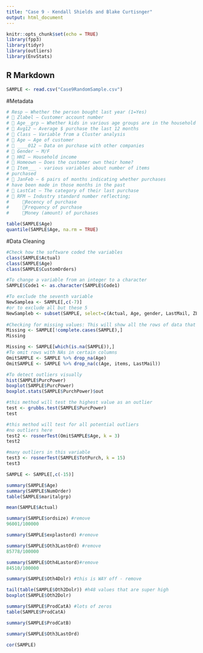 ```yaml
---
title: "Case 9 - Kendall Shields and Blake Curtisnger"
output: html_document
---
```


```r
knitr::opts_chunk$set(echo = TRUE)
library(fpp3)
library(tidyr)
library(outliers)
library(EnvStats)


```

## R Markdown

```r
SAMPLE <- read.csv("Case9RandomSample.csv")
```

#Metadata
```r
# Resp – Whether the person bought last year (1=Yes)
#  Zlabel – Customer account number
#  Age__grp – Whether kids in various age groups are in the household
#  Avg12 – Average $ purchase the last 12 months
#  Class – Variable from a Cluster analysis
#  Age – Age of customer
#  ____012 – Data on purchase with other companies
#  Gender – M/F
#  HHI – Household income
#  Homeown – Does the customer own their home?
#  Item___ - various variables about number of items 
# purchased
#  JanFeb – 6 pairs of months indicating whether purchases 
# have been made in those months in the past
#  LastCat – The category of their last purchase
#  RFM – Industry standard number reflecting;
#     Recency of purchase
#     Frequency of purchase
#     Money (amount) of purchases
```


```r
table(SAMPLE$Age)
quantile(SAMPLE$Age, na.rm = TRUE)


```




#Data Cleaning

```r
#Check how the software coded the variables
class(SAMPLE$Actual)
class(SAMPLE$Age)
class(SAMPLE$CustomOrders)

#To change a variable from an integer to a character
SAMPLE$Code1 <- as.character(SAMPLE$Code1)

#To exclude the seventh variable
NewSamplea <- SAMPLE[,c(-7)]
#or to exclude all but these 5
NewSampleb <- subset(SAMPLE, select=c(Actual, Age, gender, LastMail, ZLabel))
  
#Checking for missing values: This will show all the rows of data that contain a NA  
Missing <- SAMPLE[!complete.cases(SAMPLE),]
Missing

Missing <- SAMPLE[which(is.na(SAMPLE)),]
#To omit rows with NAs in certain columns
OmitSAMPLE <- SAMPLE %>% drop_na(Age)
OmitSAMPLE <- SAMPLE %>% drop_na(c(Age, items, LastMail))

#To detect outliers visually
hist(SAMPLE$PurcPower)
boxplot(SAMPLE$PurcPower)
boxplot.stats(SAMPLE$PurchPower)$out

#this method will test the highest value as an outlier 
test <- grubbs.test(SAMPLE$PurcPower)
test

#this method will test for all potential outliers
#no outliers here
test2 <- rosnerTest(OmitSAMPLE$Age, k = 3)
test2

#many outliers in this variable
test3 <- rosnerTest(SAMPLE$TotPurch, k = 15)
test3

```



```r
SAMPLE <- SAMPLE[,c(-15)]

summary(SAMPLE$Age)
summary(SAMPLE$NumOrder)
table(SAMPLE$maritalgrp)

mean(SAMPLE$Actual)

summary(SAMPLE$ordsize) #remove
96001/100000

summary(SAMPLE$explastord) #remove

summary(SAMPLE$Oth3LastOrd) #remove
85778/100000

summary(SAMPLE$Oth4Lastord)#remove
84510/100000

summary(SAMPLE$Oth4Dolr) #this is WAY off - remove 

tail(table(SAMPLE$Oth2Dolr)) #h48 values that are super high
boxplot(SAMPLE$Oth2Dolr)

summary(SAMPLE$ProdCatA) #lots of zeros
table(SAMPLE$ProdCatA)

summary(SAMPLE$ProdCatB) 

summary(SAMPLE$Oth3LastOrd)


```

```r
cor(SAMPLE)
```

